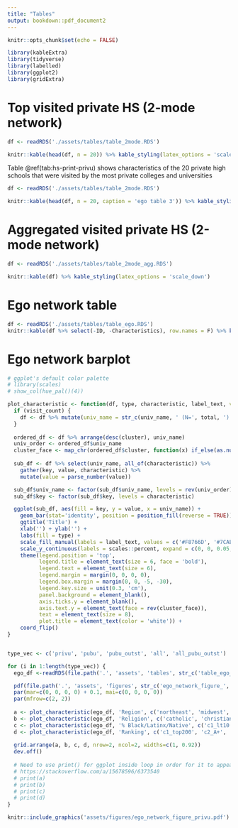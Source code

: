 ```yaml
---
title: "Tables"
output: bookdown::pdf_document2
---
```


```r
knitr::opts_chunk$set(echo = FALSE)

library(kableExtra)
library(tidyverse)
library(labelled)
library(ggplot2)
library(gridExtra)
```

# Top visited private HS (2-mode network)

```r
df <- readRDS('./assets/tables/table_2mode.RDS')

knitr::kable(head(df, n = 20)) %>% kable_styling(latex_options = 'scale_down')
```

Table \@ref(tab:hs-print-privu) shows characteristics of the 20 private high schools that were visited by the most private colleges and universities

```r
df <- readRDS('./assets/tables/table_2mode.RDS')

knitr::kable(head(df, n = 20, caption = 'ego table 3')) %>% kable_styling(latex_options = 'scale_down')
```

# Aggregated visited private HS (2-mode network)

```r
df <- readRDS('./assets/tables/table_2mode_agg.RDS')

knitr::kable(df) %>% kable_styling(latex_options = 'scale_down')
```

# Ego network table

```r
df <- readRDS('./assets/tables/table_ego.RDS')
knitr::kable(df %>% select(-ID, -Characteristics), row.names = F) %>% kable_styling(latex_options = 'scale_down')
```

# Ego network barplot

\newpage

```r
# ggplot's default color palette
# library(scales)
# show_col(hue_pal()(4))

plot_characteristic <- function(df, type, characteristic, label_text, visit_count = FALSE) {
  if (visit_count) {
    df <- df %>% mutate(univ_name = str_c(univ_name, ' (N=', total, ')'))
  }
  
  ordered_df <- df %>% arrange(desc(cluster), univ_name)
  univ_order <- ordered_df$univ_name
  cluster_face <- map_chr(ordered_df$cluster, function(x) if_else(as.numeric(x) %% 2 == 0, 'bold', 'plain'))
  
  sub_df <- df %>% select(univ_name, all_of(characteristic)) %>%
    gather(key, value, characteristic) %>%
    mutate(value = parse_number(value))

  sub_df$univ_name <- factor(sub_df$univ_name, levels = rev(univ_order))
  sub_df$key <- factor(sub_df$key, levels = characteristic)

  ggplot(sub_df, aes(fill = key, y = value, x = univ_name)) + 
    geom_bar(stat='identity', position = position_fill(reverse = TRUE)) +
    ggtitle('Title') +
    xlab('') + ylab('') +
    labs(fill = type) +
    scale_fill_manual(labels = label_text, values = c('#F8766D', '#7CAE00', '#00BFC4', '#C77CFF')) +
    scale_y_continuous(labels = scales::percent, expand = c(0, 0, 0.05, 0)) +
    theme(legend.position = 'top',
          legend.title = element_text(size = 6, face = 'bold'),
          legend.text = element_text(size = 6),
          legend.margin = margin(0, 0, 0, 0),
          legend.box.margin = margin(0, 0, -5, -30),
          legend.key.size = unit(0.3, 'cm'),
          panel.background = element_blank(),
          axis.ticks.y = element_blank(),
          axis.text.y = element_text(face = rev(cluster_face)),
          text = element_text(size = 8),
          plot.title = element_text(color = 'white')) +
    coord_flip()
}


type_vec <- c('privu', 'pubu', 'pubu_outst', 'all', 'all_pubu_outst')

for (i in 1:length(type_vec)) {
  ego_df <-readRDS(file.path('.', 'assets', 'tables', str_c('table_ego_', type_vec[i], '.RDS')))

  pdf(file.path('.', 'assets', 'figures', str_c('ego_network_figure_', type_vec[i], '.pdf')))
  par(mar=c(0, 0, 0, 0) + 0.1, mai=c(0, 0, 0, 0))
  par(mfrow=c(2, 2))
  
  a <- plot_characteristic(ego_df, 'Region', c('northeast', 'midwest', 'south', 'west'), c('Northeast', 'Midwest', 'South', 'West'), visit_count = TRUE)
  b <- plot_characteristic(ego_df, 'Religion', c('catholic', 'christian', 'other', 'nonsectarian'), c('Catholic', 'Christian', 'Other religion', 'Nonsectarian'))
  c <- plot_characteristic(ego_df, '% Black/Latinx/Native', c('c1_lt10', 'c2_10to25', 'c3_25to50', 'c4_50+'), c('<10%', '10-25%', '25-50%', '50%+'), visit_count = TRUE)
  d <- plot_characteristic(ego_df, 'Ranking', c('c1_top200', 'c2_A+', 'c3_A', 'c4_ltA'), c('Top 200 A+', 'Other A+', 'A', 'Less than A'))
  
  grid.arrange(a, b, c, d, nrow=2, ncol=2, widths=c(1, 0.92))
  dev.off()
  
  # Need to use print() for ggplot inside loop in order for it to appear
  # https://stackoverflow.com/a/15678596/6373540
  # print(a)
  # print(b)
  # print(c)
  # print(d)
}
```

```r
knitr::include_graphics('assets/figures/ego_network_figure_privu.pdf')
```

\begin{center}
* \textit{Universities are grouped by clusters, as indicated by alternating bolded and normal font}
\end{center}

